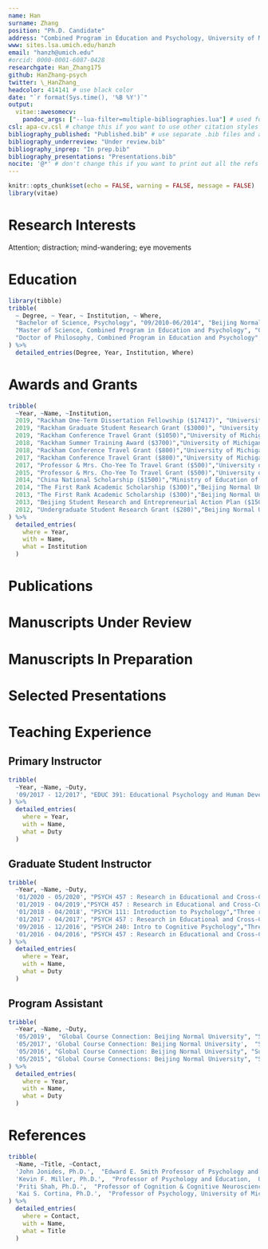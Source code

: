 ---
name: Han
surname: Zhang
position: "Ph.D. Candidate"
address: "Combined Program in Education and Psychology, University of Michigan"
www: sites.lsa.umich.edu/hanzh
email: "hanzh@umich.edu"
#orcid: 0000-0001-6087-0428
researchgate: Han_Zhang175
github: HanZhang-psych
twitter: \_HanZhang_
headcolor: 414141 # use black color
date: "`r format(Sys.time(), '%B %Y')`"
output: 
  vitae::awesomecv:
    pandoc_args: ["--lua-filter=multiple-bibliographies.lua"] # used for creating bibliographies for multiple sections
csl: apa-cv.csl # change this if you want to use other citation styles
bibliography_published: "Published.bib" # use separate .bib files and assign each of them a unique key: bibliography_*
bibliography_underreview: "Under review.bib"
bibliography_inprep: "In prep.bib"
bibliography_presentations: "Presentations.bib"
nocite: '@*' # don't change this if you want to print out all the refs
---


```{r setup, include=FALSE}
knitr::opts_chunk$set(echo = FALSE, warning = FALSE, message = FALSE)
library(vitae)
```

# Research Interests

Attention; distraction; mind-wandering; eye movements

# Education

```{r}
library(tibble)
tribble(
  ~ Degree, ~ Year, ~ Institution, ~ Where,
  "Bachelor of Science, Psychology", "09/2010-06/2014", "Beijing Normal University", "Beijing, China",
  "Master of Science, Combined Program in Education and Psychology", "09/2014-05/2018", "University of Michigan", "Ann Arbor, MI, USA",
  "Doctor of Philosophy, Combined Program in Education and Psychology", "09/2018-05/2020 (expected)", "University of Michigan", "Ann Arbor, MI, USA",
) %>% 
  detailed_entries(Degree, Year, Institution, Where)
```

# Awards and Grants

```{r}
tribble(
  ~Year, ~Name, ~Institution,
  2019, "Rackham One-Term Dissertation Fellowship ($17417)", "University of Michigan",
  2019, "Rackham Graduate Student Research Grant ($3000)", "University of Michigan",
  2019, "Rackham Conference Travel Grant ($1050)","University of Michigan",
  2018, "Rackham Summer Training Award ($3700)","University of Michigan",
  2018, "Rackham Conference Travel Grant ($800)","University of Michigan",
  2017, "Rackham Conference Travel Grant ($800)","University of Michigan",
  2017, "Professor & Mrs. Cho-Yee To Travel Grant ($500)","University of Michigan",
  2015, "Professor & Mrs. Cho-Yee To Travel Grant ($500)","University of Michigan",
  2014, "China National Scholarship ($1500)","Ministry of Education of the People's Republic of China",
  2014, "The First Rank Academic Scholarship ($300)","Beijing Normal University",
  2013, "The First Rank Academic Scholarship ($300)","Beijing Normal University",
  2013, "Beijing Student Research and Entrepreneurial Action Plan ($1500)","Beijing Municipal Commission of Education",
  2012, "Undergraduate Student Research Grant ($280)","Beijing Normal University",
) %>% 
  detailed_entries(
    where = Year,
    with = Name, 
    what = Institution
  )
```

# Publications

<!-- Notes: copy and paste the following block for any other bibliography sections with the same bibliography key matched that you assigned in YAML  -->
\begingroup
\setlength{\parindent}{-0.5in}
\setlength{\leftskip}{0.5in}

::: {#refs_published}
:::

\endgroup
<!-- Bib-printing block ends here. -->



# Manuscripts Under Review 

\begingroup
\setlength{\parindent}{-0.5in}
\setlength{\leftskip}{0.5in}

::: {#refs_underreview}
:::

\endgroup


# Manuscripts In Preparation

\begingroup
\setlength{\parindent}{-0.5in}
\setlength{\leftskip}{0.5in}

::: {#refs_inprep}
:::

\endgroup



# Selected Presentations

\begingroup
\setlength{\parindent}{-0.5in}
\setlength{\leftskip}{0.5in}

::: {#refs_presentations}
:::

\endgroup


# Teaching Experience

## Primary Instructor

```{r}
tribble(
  ~Year, ~Name, ~Duty,
  '09/2017 - 12/2017', "EDUC 391: Educational Psychology and Human Development","Course design; weekly lectures; grading assignments and exams; office hours"
) %>% 
  detailed_entries(
    where = Year,
    with = Name, 
    what = Duty
  )
```


## Graduate Student Instructor

```{r}
tribble(
  ~Year, ~Name, ~Duty,
  '01/2020 - 05/2020', "PSYCH 457 : Research in Educational and Cross-Cultural Settings", "Grading student essays; office hours; supervising student research projects",
  '01/2019 - 04/2019',"PSYCH 457 : Research in Educational and Cross-Cultural Settings","Grading student essays; office hours; supervising student research projects",
  '01/2018 - 04/2018', "PSYCH 111: Introduction to Psychology","Three review sessions per week; grading assignments and exams; office hours",
  '01/2017 - 04/2017', "PSYCH 457 : Research in Educational and Cross-Cultural Settings","Grading student essays; office hours; supervising student research projects",
  '09/2016 - 12/2016', "PSYCH 240: Intro to Cognitive Psychology","Three review sessions per week; grading assignments and exams; office hours",
  '01/2016 - 04/2016', "PSYCH 457 : Research in Educational and Cross-Cultural Settings","Grading student essays; office hours; supervising student research projects"
) %>% 
  detailed_entries(
    where = Year,
    with = Name, 
    what = Duty
  )
```

## Program Assistant

```{r}
tribble(
  ~Year, ~Name, ~Duty,
  '05/2019',  "Global Course Connection: Beijing Normal University", "Supervising joint research projects between US and Chinese students; organizing student activities",
  '05/2017', 'Global Course Connection: Beijing Normal University',  "Supervising joint research projects between US and Chinese students; organizing student activities",
  '05/2016', "Global Course Connection: Beijing Normal University", "Supervising joint research projects between US and Chinese students; organizing student activities",
  '05/2015', "Global Course Connections: Beijing Normal University", "Supervising joint research projects between US and Chinese students; organizing student activities"
) %>% 
  detailed_entries(
    where = Year,
    with = Name, 
    what = Duty
  )
```


# References

```{r}
tribble(
  ~Name, ~Title, ~Contact,
  'John Jonides, Ph.D.',  "Edward E. Smith Professor of Psychology and Neuroscience; Co-Director, functional MRI Center, University of Michigan; Senior Editor, Psychological Science", "jjonides@umich.edu; 734-764-0192",
  'Kevin F. Miller, Ph.D.',  "Professor of Psychology and Education,  University of Michigan", "kevinmil@umich.edu; 734-615-1800",
  'Priti Shah, Ph.D.',  "Professor of Cognition & Cognitive Neuroscience and Educational Psychology, University of Michigan", "priti@umich.edu; 734-615-3745",
  'Kai S. Cortina, Ph.D.',  "Professor of Psychology, University of Michigan", "schnabel@umich.edu; 734-615-3809"
) %>% 
  detailed_entries(
    where = Contact,
    with = Name, 
    what = Title
  )
```